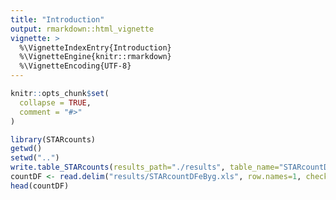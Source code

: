 ```yaml
---
title: "Introduction"
output: rmarkdown::html_vignette
vignette: >
  %\VignetteIndexEntry{Introduction}
  %\VignetteEngine{knitr::rmarkdown}
  %\VignetteEncoding{UTF-8}
---
```


```r
knitr::opts_chunk$set(
  collapse = TRUE,
  comment = "#>"
)
```

```r
library(STARcounts)
getwd()
setwd("..")
write.table_STARcounts(results_path="./results", table_name="STARcountDFeByg.xls")
countDF <- read.delim("results/STARcountDFeByg.xls", row.names=1, check.names=FALSE)
head(countDF)
```
